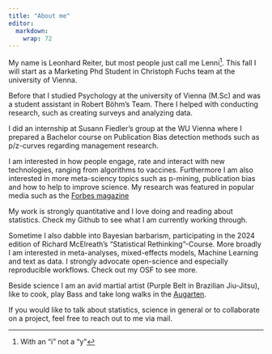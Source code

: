 ```yaml
---
title: "About me"
editor: 
  markdown: 
    wrap: 72
---
```


My name is Leonhard Reiter, but most people just call me Lenni[^1]. This
fall I will start as a Marketing Phd Student in Christoph Fuchs team at
the university of Vienna.

[^1]: With an "i" not a "y"

Before that I studied Psychology at the university of Vienna (M.Sc) and
was a student assistant in Robert Böhm's Team. There I helped with
conducting research, such as creating surveys and analyzing data.

I did an internship at Susann Fiedler's group at the WU Vienna where I
prepared a Bachelor course on Publication Bias detection methods such as
p/z-curves regarding management research.

I am interested in how people engage, rate and interact with new
technologies, ranging from algorithms to vaccines. Furthermore I am also
interested in more meta-sciency topics such as p-mining, publication
bias and how to help to improve science. My research was featured in
popular media such as the [Forbes
magazine](https://www.forbes.com/sites/charlestowersclark/2024/03/15/3-ways-to-use-ai-for-strategic-decision-making/)

My work is strongly quantitative and I love doing and reading about
statistics. Check my Github to see what I am currently working through.

Sometime I also dabble into Bayesian barbarism, participating in the
2024 edition of Richard McElreath's "Statistical Rethinking"-Course.
More broadly I am interested in meta-analyses, mixed-effects models,
Machine Learning and text as data. I strongly advocate open-science and
especially reproducible workflows. Check out my OSF to see more.

Beside science I am an avid martial artist (Purple Belt in Brazilian
Jiu-Jitsu), like to cook, play Bass and take long walks in the
[Augarten](https://de.wikivoyage.org/wiki/Wien/Leopoldstadt/Augarten#/media/Datei:Augarten_Flakturm.jpg).

If you would like to talk about statistics, science in general or to
collaborate on a project, feel free to reach out to me via mail.

